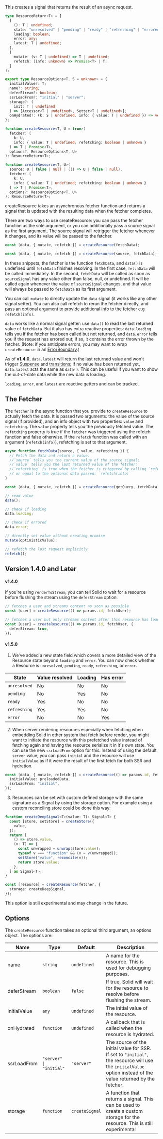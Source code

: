 <Title>createResource</Title>

This creates a signal that returns the result of an async request.

```ts
type ResourceReturn<T> = [
  {
    (): T | undefined;
    state: "unresolved" | "pending" | "ready" | "refreshing" | "errored";
    loading: boolean;
    error: any;
    latest: T | undefined;
  },
  {
    mutate: (v: T | undefined) => T | undefined;
    refetch: (info: unknown) => Promise<T> | T;
  }
];

export type ResourceOptions<T, S = unknown> = {
  initialValue?: T;
  name?: string;
  deferStream?: boolean;
  ssrLoadFrom?: "initial" | "server";
  storage?: (
    init: T | undefined
  ) => [Accessor<T | undefined>, Setter<T | undefined>];
  onHydrated?: (k: S | undefined, info: { value: T | undefined }) => void;
};

function createResource<T, U = true>(
  fetcher: (
    k: U,
    info: { value: T | undefined; refetching: boolean | unknown }
  ) => T | Promise<T>,
  options?: ResourceOptions<T, U>
): ResourceReturn<T>;

function createResource<T, U>(
  source: U | false | null | (() => U | false | null),
  fetcher: (
    k: U,
    info: { value: T | undefined; refetching: boolean | unknown }
  ) => T | Promise<T>,
  options?: ResourceOptions<T, U>
): ResourceReturn<T>;
```

createResource takes an asynchronous fetcher function and returns a signal that is updated with the resulting data when the fetcher completes.

There are two ways to use createResource: you can pass the fetcher function as the sole argument, or you can additionally pass a source signal as the first argument. The source signal will retrigger the fetcher whenever it changes, and its value will be passed to the fetcher.

```ts
const [data, { mutate, refetch }] = createResource(fetchData);
```

```ts
const [data, { mutate, refetch }] = createResource(source, fetchData);
```

In these snippets, the fetcher is the function `fetchData`, and `data()` is undefined until `fetchData` finishes resolving. In the first case, `fetchData` will be called immediately. In the second, `fetchData` will be called as soon as `sourceSignal` has any value other than false, null, or undefined. It will be called again whenever the value of `sourceSignal` changes, and that value will always be passed to `fetchData` as its first argument.

You can call `mutate` to directly update the `data` signal (it works like any other signal setter). You can also call refetch to rerun the fetcher directly, and pass an optional argument to provide additional info to the fetcher e.g `refetch(info)`.

`data` works like a normal signal getter: use `data()` to read the last returned value of `fetchData`. But it also has extra reactive properties: `data.loading` tells you if the fetcher has been called but not returned, and `data.error` tells you if the request has errored out; if so, it contains the error thrown by the fetcher. (Note: if you anticipate errors, you may want to wrap `createResource` in an [ErrorBoundary](/references/api-reference/control-flow/ErrorBoundary).)

As of **v1.4.0**, `data.latest` will return the last returned value and won't trigger [Suspense](/references/api-reference/control-flow/Suspense) and [transitions](#TODO); if no value has been returned yet, `data.latest` acts the same as `data()`. This can be useful if you want to show the out-of-date data while the new data is loading.

`loading`, `error`, and `latest` are reactive getters and can be tracked.

## The Fetcher

The `fetcher` is the async function that you provide to `createResource` to actually fetch the data. It is passed two arguments: the value of the source signal (if provided), and an info object with two properties: `value` and `refetching`. The `value` property tells you the previously fetched value. The `refetching` property is true if the `fetcher` was triggered using the refetch function and false otherwise. If the `refetch` function was called with an argument (`refetch(info)`), refetching is set to that argument.

```ts
async function fetchData(source, { value, refetching }) {
  // Fetch the data and return a value.
  //`source` tells you the current value of the source signal;
  //`value` tells you the last returned value of the fetcher;
  //`refetching` is true when the fetcher is triggered by calling `refetch()`,
  // or equal to the optional data passed: `refetch(info)`
}

const [data, { mutate, refetch }] = createResource(getQuery, fetchData);

// read value
data();

// check if loading
data.loading;

// check if errored
data.error;

// directly set value without creating promise
mutate(optimisticValue);

// refetch the last request explicitly
refetch();
```

## Version 1.4.0 and Later

#### v1.4.0

If you're using `renderToStream`, you can tell Solid to wait for a resource before flushing the stream using the `deferStream` option:

```ts
// fetches a user and streams content as soon as possible
const [user] = createResource(() => params.id, fetchUser);

// fetches a user but only streams content after this resource has loaded
const [user] = createResource(() => params.id, fetchUser, {
  deferStream: true,
});
```

#### v1.5.0

1. We've added a new state field which covers a more detailed view of the Resource state beyond `loading` and `error`. You can now check whether a Resource is `unresolved`, `pending`, `ready`, `refreshing`, or `error`.

| State        | Value resolved | Loading | Has error |
| ------------ | -------------- | ------- | --------- |
| `unresolved` | No             | No      | No        |
| `pending`    | No             | Yes     | No        |
| `ready`      | Yes            | No      | No        |
| `refreshing` | Yes            | Yes     | No        |
| `error`      | No             | No      | Yes       |

2. When server rendering resources especially when fetching when embedding Solid in other system that fetch before render, you might want to initiate the resource with this prefetched value instead of fetching again and having the resource serialize it in it's own state. You can use the new `ssrLoadFrom` option for this. Instead of using the default `server` value, you can pass `initial` and the resource will use `initialValue` as if it were the result of the first fetch for both SSR and hydration.

```ts
const [data, { mutate, refetch }] = createResource(() => params.id, fetchUser, {
  initialValue: preloadedData,
  ssrLoadFrom: "initial",
});
```

3. Resources can be set with custom defined storage with the same signature as a Signal by using the storage option. For example using a custom reconciling store could be done this way:

```ts
function createDeepSignal<T>(value: T): Signal<T> {
  const [store, setStore] = createStore({
    value,
  });
  return [
    () => store.value,
    (v: T) => {
      const unwrapped = unwrap(store.value);
      typeof v === "function" && (v = v(unwrapped));
      setStore("value", reconcile(v));
      return store.value;
    },
  ] as Signal<T>;
}

const [resource] = createResource(fetcher, {
  storage: createDeepSignal,
});
```

This option is still experimental and may change in the future.

## Options

The `createResource` function takes an optional third argument, an options object. The options are:

| Name         | Type                    | Default        | Description                                                                                                                                                   |
| ------------ | ----------------------- | -------------- | ------------------------------------------------------------------------------------------------------------------------------------------------------------- |
| name         | `string`                | `undefined`    | A name for the resource. This is used for debugging purposes.                                                                                                 |
| deferStream  | `boolean`               | `false`        | If true, Solid will wait for the resource to resolve before flushing the stream.                                                                              |
| initialValue | `any`                   | `undefined`    | The initial value of the resource.                                                                                                                            |
| onHydrated   | `function`              | `undefined`    | A callback that is called when the resource is hydrated.                                                                                                      |
| ssrLoadFrom  | `"server" \| "initial"` | `"server"`     | The source of the initial value for SSR. If set to `"initial"`, the resource will use the `initialValue` option instead of the value returned by the fetcher. |
| storage      | `function`              | `createSignal` | A function that returns a signal. This can be used to create a custom storage for the resource. This is still experimental                                    |
